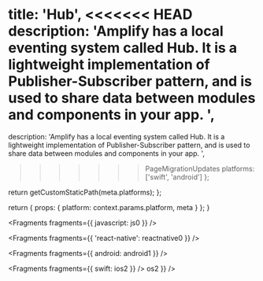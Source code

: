 
  title: 'Hub',
<<<<<<< HEAD
  description: 'Amplify has a local eventing system called Hub. It is a lightweight implementation of Publisher-Subscriber pattern, and is used to share data between modules and components in your app. ',
=======
  description:
    'Amplify has a local eventing system called Hub. It is a lightweight implementation of Publisher-Subscriber pattern, and is used to share data between modules and components in your app. ',
>>>>>>> PageMigrationUpdates
  platforms: ['swift', 'android']
};

  return getCustomStaticPath(meta.platforms);
};

  return {
    props: {
      platform: context.params.platform,
      meta
    }
  };
}


<Fragments fragments={{ javascript: js0 }} />


<Fragments fragments={{ 'react-native': reactnative0 }} />


<Fragments fragments={{ android: android1 }} />


<Fragments fragments={{ swift: ios2 }} />
os2 }} />
